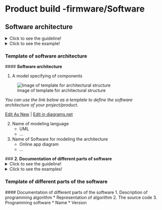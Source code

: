 # Product build -firmware/Software 


## Software architecture
<details>
  <summary>Click to see the guideline!</summary>
 
*The software architecture represents the repository details of all the software that is necessary for reusing and running the project.*

 ```
1. What minimum documentation should the architectural structure provide?

- A model specifying the kinds of components and their sub-components of software in the format of a tree  or graph 

2. How to implement the architectural model?
 
- Use modeling language for representation, such as 
  - SysML (Block Definition, Activity, or Internal Block diagram)
  - UML
- Use open-source software for modeling the tree or graph representation, such as
  - Papyrus
  - Modelio
  - Capella 
  ```
 </details>
 
 <details>
  <summary>Click to see the example!</summary>
 
#### *Example of software architecture of* [PX4 Vision](https://docs.px4.io/master/en/concept/architecture.html#px4-architectural-overview) 
 </details>


### Template of software architecture

 #### **Software architecture**
 
  1. A model specifying of components 
 
 ![Image of template for architectural structure](https://github.com/OPEN-NEXT/WP2.3-Guideline-and-templatefor-documentation-of-OSH-design-reuse/blob/main/Sources/Images/Template%20of%20software%20architecture.jpg)
 
  *You can use the link below as a template to define the software architecture of your project/product.*
 
 <a href="https://app.diagrams.net/#Hamerezoji1362%2Fdrawio-github%2Fmaster%2FTemplate%20of%20software%20architecture.drawio" target="_blank">Edit As New</a> | <a href="https://app.diagrams.net/#Hamerezoji1362%2Fdrawio-github%2Fmaster%2FTemplate%20of%20software%20architecture.png" target="_blank">Edit in diagrams.net</a>
 
  2. Name of modeling language
     * UML
     * ...
  3. Name of Software for modeling the architecture
     * Online app diagram
     * ...

 
 ### **2. Documentation of different parts of software**
<details>
  <summary>Click to see the guideline!</summary>
 
 ```
This part based on the different products could include

- Description of programming algorithm   
- The source code 
- Version of software
 ```
</details>

<details>
  <summary>Click to see the examples!</summary>
 
### *Examples:* 

*1. [Nasa-JPL](https://github.com/nasa-jpl/open-source-rover/tree/master/software)*

*2. [AmboVent](https://github.com/AmboVent-1690-108/AmboVent/tree/master/3-Software)*

*3. [Poppy project](https://docs.poppy-project.org/en/installation/)*
</details>

### Template of different parts of the software

 #### Documentation of different parts of the software
  1. Description of programming algorithm 
     * Representation of algorithm 
  2. The source code
  3. Programming software
     * Name
     * Version
 




